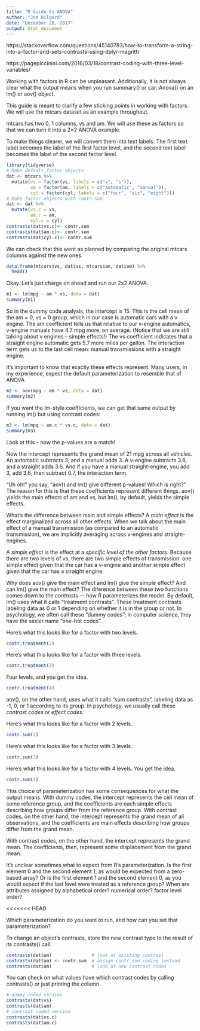 ```yaml
---
title: "R Guide to ANOVA"
author: "Joe Hilgard"
date: "December 28, 2017"
output: html_document
---
```


https://stackoverflow.com/questions/45140783/how-to-transform-a-string-into-a-factor-and-sets-contrasts-using-dplyr-magrittr

https://pagepiccinini.com/2016/03/18/contrast-coding-with-three-level-variables/

Working with factors in R can be unpleasant. Additionally, it is not always clear what the output means when you run summary() or car::Anova() on an lm() or aov() object.

This guide is meant to clarify a few sticking points in working with factors. We will use the mtcars dataset as an example throughout.

mtcars has two 0, 1 columns, vs and am. We will use these as factors so that we can turn it into a 2×2 ANOVA example. 

To make things clearer, we will convert them into text labels. The first text label becomes the label of the first factor level, and the second text label becomes the label of the second factor level.

```r
library(tidyverse)
# Make default factor objects
dat <- mtcars %>% 
  mutate(vs = factor(vs, labels = c("v", "s")),
         am = factor(am, labels = c("automatic", "manual")),
         cyl = factor(cyl, labels = c("four", "six", "eight")))
# Make factor objects with contr.sum
dat <- dat %>% 
  mutate(vs.c = vs,
         am.c = am,
         cyl.c = cyl)
contrasts(dat$vs.c)<- contr.sum
contrasts(dat$am.c)<- contr.sum
contrasts(dat$cyl.c)<- contr.sum
```
We can check that this went as planned by comparing the original mtcars columns against the new ones.

```r
data.frame(mtcars$vs, dat$vs, mtcars$am, dat$am) %>% 
  head()
```

Okay. Let's just charge on ahead and run our 2x2 ANOVA.

```r
m1 <- lm(mpg ~ am * vs, data = dat)
summary(m1)
```
So in the dummy code analysis, the intercept is 15. This is the cell mean of the am = 0, vs = 0 group, which in our case is automatic cars with a v engine. The am coefficient tells us that relative to our v-engine automatics, v-engine manuals have 4.7 mpg more, on average. (Notice that we are still talking about v engines -- simple effects!) The vs coefficient indicates that a straight engine automatic gets 5.7 more miles per gallon. The interaction term gets us to the last cell mean: manual transmissions with a straight engine.

It's important to know that exactly these effects represent. Many users, in my experience, expect the default parameterization to resemble that of ANOVA

```r
m2 <- aov(mpg ~ am * vs, data = dat)
summary(m2)
```

If you want the lm-style coefficients, we can get that same output by running lm() but using contrast codes:

```r
m3 <- lm(mpg ~ am.c * vs.c, data = dat)
summary(m3)
```

Look at this -- now the p-values are a match!

Now the intercept represents the grand mean of 21 mpg across all vehicles. An automatic subtracts 3, and a manual adds 3. A v-engine subtracts 3.6, and a straight adds 3.6. And if you have a manual straight-engine, you add 3, add 3.6, then subtract 0.7, the interaction term.

"Uh oh!" you say, "aov() and lm() give different p-values! Which is right?" The reason for this is that these coefficients represent different things. aov() yields the main effects of am and vs, but lm(), by default, yields the simple effects.

What's the difference between main and simple effects? A *main effect* is the effect marginalized across all other effects. When we talk about the main effect of a manual transmission (as compared to an automatic transmission), we are implicitly averaging across v-engines and straight-engines. 

A *simple effect* is the effect at a *specific level of the other factors*. Because there are two levels of vs, there are two simple effects of transmission: one simple effect given that the car has a v-engine and another simple effect given that the car has a straight engine.

Why does aov() give the main effect and lm() give the simple effect? And can lm() give the main effect? The diference between these two functions comes down to the *contrasts* --- how R parameterizes the model. By default, lm() uses  what it calls "treatment contrasts". These treatment contrasts labeling data as 0 or 1 depending on whether it is in the group or not. In psychology, we often call these "dummy codes"; in computer science, they have the sexier name "one-hot codes". 

Here's what this looks like for a factor with two levels.
```r
contr.treatment(2)
```

Here's what this looks like for a factor with three levels.
```r
contr.treatment(3)
```

Four levels, and you get the idea.
```r
contr.treatment(4)
```

aov(), on the other hand, uses what it calls "sum contrasts", labeling data as -1, 0, or 1 according to its group. In psychology, we usually call these *contrast codes* or *effect codes*. 

Here's what this looks like for a factor with 2 levels.
```r
contr.sum(2)
```

Here's what this looks like for a factor with 3 levels.
```r
contr.sum(3)
```

Here's what this looks like for a factor with 4 levels. You get the idea.
```r
contr.sum(4)
```


This choice of parameterization has some consequences for what the output means. With dummy codes, the intercept represents the cell mean of some reference group, and the coefficients are each simple effects describing how groups differ from the reference group. With contrast codes, on the other hand, the intercept represents the grand mean of all observations, and the coefficients are main effects describing how groups differ from the grand mean.

With contrast codes, on the other hand, the intercept represents the grand mean. The coefficients, then, represent some displacement from the grand mean.





It's unclear sometimes what to expect from R's parameterization. Is the first element 0 and the second element 1, as would be expected from a zero-based array? Or is the first element 1 and the second element 0, as you would expect if the last level were treated as a reference group? When are attributes assigned by alphabetical order? numerical order? factor level order?

<<<<<<< HEAD

Which parameterization do you want to run, and how can you set that parameterization?

To change an object's contrasts, store the new contrast type to the result of its contrasts() call.
```r
contrasts(dat$am)               # look at existing contrast
contrasts(dat$am) <- contr.sum  # assign contr.sum coding instead
contrasts(dat$am)               # look at new contrast codes
```

You can check on what values have which contrast codes by calling contrasts() or just printing the column.
```r
# dummy coded version
contrasts(dat$vs)
contrasts(dat$am)
# contrast coded version
contrasts(dat$vs.c)
contrasts(dat$am.c)
```

